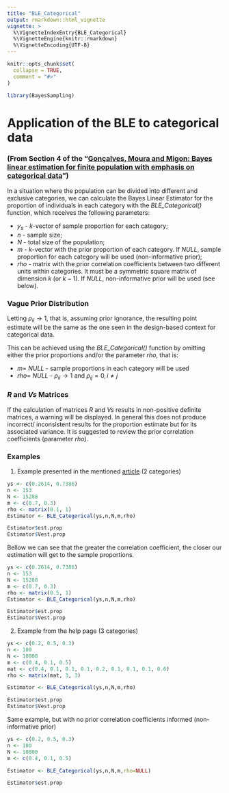 ```yaml
---
title: "BLE_Categorical"
output: rmarkdown::html_vignette
vignette: >
  %\VignetteIndexEntry{BLE_Categorical}
  %\VignetteEngine{knitr::rmarkdown}
  %\VignetteEncoding{UTF-8}
---
```


```r
knitr::opts_chunk$set(
  collapse = TRUE,
  comment = "#>"
)
```

```r
library(BayesSampling)
```


# Application of the BLE to categorical data  

### (From Section 4 of the "[Gonçalves, Moura and Migon: Bayes linear estimation for finite population with emphasis on categorical data](https://www150.statcan.gc.ca/n1/en/catalogue/12-001-X201400111886)") 

In a situation where the population can be divided into different and exclusive categories, we can calculate the Bayes Linear Estimator for the proportion of individuals in each category with the _BLE_Categorical()_ function, which receives the following parameters:  

* $y_s$ - $k$-vector of sample proportion for each category;
* $n$ - sample size;
* $N$ - total size of the population;
* $m$ - $k$-vector with the prior proportion of each category. If _NULL_, sample proportion for each category will be used (non-informative prior);
* $rho$ - matrix with the prior correlation coefficients between two different units within categories. It must be a symmetric square matrix of dimension $k$ (or $k-1$). If _NULL_, non-informative prior will be used (see below).


### Vague Prior Distribution

Letting $\rho_{ii} \to 1$, that is, assuming prior ignorance, the resulting point estimate will be the same as the one seen in the design-based context for categorical data.\  

This can be achieved using the _BLE_Categorical()_ function by omitting either the prior proportions and/or the parameter _rho_, that is:

* $m =$ _NULL_ - sample proportions in each category will be used
* $rho =$ _NULL_ - $\rho_{ii} \to 1$ and $\rho_{ij} = 0, i \neq j$


### _R_ and _Vs_ Matrices

If the calculation of matrices _R_ and _Vs_ results in non-positive definite matrices, a warning will be displayed. In general this does not produce incorrect/ inconsistent results for the proportion estimate but for its associated variance. It is suggested to review the prior correlation coefficients (parameter _rho_).



### Examples

1. Example presented in the mentioned [article](https://www150.statcan.gc.ca/n1/en/catalogue/12-001-X201400111886) (2 categories)


```r
ys <- c(0.2614, 0.7386)
n <- 153
N <- 15288
m <- c(0.7, 0.3)
rho <- matrix(0.1, 1)
Estimator <- BLE_Categorical(ys,n,N,m,rho)

Estimator$est.prop
Estimator$Vest.prop
```

Bellow we can see that the greater the correlation coefficient, the closer our estimation will get to the sample proportions.

```r
ys <- c(0.2614, 0.7386)
n <- 153
N <- 15288
m <- c(0.7, 0.3)
rho <- matrix(0.5, 1)
Estimator <- BLE_Categorical(ys,n,N,m,rho)

Estimator$est.prop
Estimator$Vest.prop
```



2. Example from the help page (3 categories)

```r
ys <- c(0.2, 0.5, 0.3)
n <- 100
N <- 10000
m <- c(0.4, 0.1, 0.5)
mat <- c(0.4, 0.1, 0.1, 0.1, 0.2, 0.1, 0.1, 0.1, 0.6)
rho <- matrix(mat, 3, 3)

Estimator <- BLE_Categorical(ys,n,N,m,rho)

Estimator$est.prop
Estimator$Vest.prop
```

Same example, but with no prior correlation coefficients informed (non-informative prior)

```r
ys <- c(0.2, 0.5, 0.3)
n <- 100
N <- 10000
m <- c(0.4, 0.1, 0.5)

Estimator <- BLE_Categorical(ys,n,N,m,rho=NULL)

Estimator$est.prop
```


